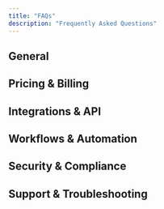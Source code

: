 ```yaml
---
title: "FAQs"
description: "Frequently Asked Questions"
---
```


## General

## Pricing & Billing

## Integrations & API

## Workflows & Automation

## Security & Compliance

## Support & Troubleshooting